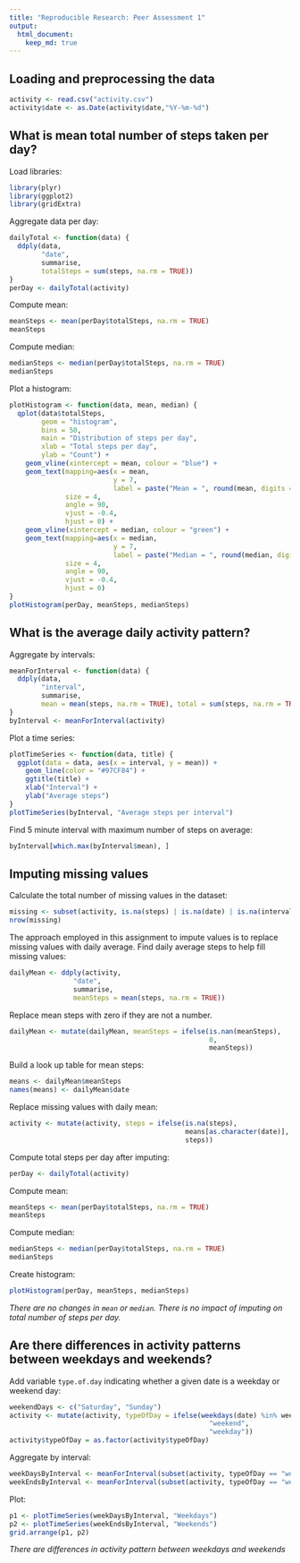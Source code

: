 ```yaml
---
title: "Reproducible Research: Peer Assessment 1"
output: 
  html_document:
    keep_md: true
---
```

## Loading and preprocessing the data
```r
activity <- read.csv("activity.csv")
activity$date <- as.Date(activity$date,"%Y-%m-%d")
```

## What is mean total number of steps taken per day?

Load libraries:
```r
library(plyr)
library(ggplot2)
library(gridExtra)
```

Aggregate data per day:
```r
dailyTotal <- function(data) {
  ddply(data,
        "date",
        summarise, 
        totalSteps = sum(steps, na.rm = TRUE))
}
perDay <- dailyTotal(activity)
```

Compute mean:
```r
meanSteps <- mean(perDay$totalSteps, na.rm = TRUE)
meanSteps
```

Compute median:
```r
medianSteps <- median(perDay$totalSteps, na.rm = TRUE)
medianSteps
```

Plot a histogram:
```r
plotHistogram <- function(data, mean, median) {
  qplot(data$totalSteps, 
        geom = "histogram", 
        bins = 50,
        main = "Distribution of steps per day",
        xlab = "Total steps per day",
        ylab = "Count") +
    geom_vline(xintercept = mean, colour = "blue") +
    geom_text(mapping=aes(x = mean,
                          y = 7,
                          label = paste("Mean = ", round(mean, digits = 2))),
              size = 4,
              angle = 90,
              vjust = -0.4,
              hjust = 0) + 
    geom_vline(xintercept = median, colour = "green") +
    geom_text(mapping=aes(x = median,
                          y = 7,
                          label = paste("Median = ", round(median, digits = 2))),
              size = 4,
              angle = 90,
              vjust = -0.4,
              hjust = 0)
}
plotHistogram(perDay, meanSteps, medianSteps)
```

## What is the average daily activity pattern?

Aggregate by intervals:
```r
meanForInterval <- function(data) {
  ddply(data, 
        "interval",
        summarise, 
        mean = mean(steps, na.rm = TRUE), total = sum(steps, na.rm = TRUE))
}
byInterval <- meanForInterval(activity)
```
Plot a time series:
```r
plotTimeSeries <- function(data, title) {
  ggplot(data = data, aes(x = interval, y = mean)) +
    geom_line(color = "#97CF84") +
    ggtitle(title) +
    xlab("Interval") +
    ylab("Average steps")
}
plotTimeSeries(byInterval, "Average steps per interval")
```

Find 5 minute interval with maximum number of steps on average:
```r
byInterval[which.max(byInterval$mean), ]
```

## Imputing missing values

Calculate the total number of missing values in the dataset:

```r
missing <- subset(activity, is.na(steps) | is.na(date) | is.na(interval))
nrow(missing)
```

The approach employed in this assignment to impute values is to replace missing values with daily average.
Find daily average steps to help fill missing values:

```r
dailyMean <- ddply(activity,
                "date",
                summarise,
                meanSteps = mean(steps, na.rm = TRUE))
```
Replace mean steps with zero if they are not a number.

```r
dailyMean <- mutate(dailyMean, meanSteps = ifelse(is.nan(meanSteps),
                                                  0,
                                                  meanSteps))
```

Build a look up table for mean steps:

```r
means <- dailyMean$meanSteps
names(means) <- dailyMean$date
```

Replace missing values with daily mean:
```r
activity <- mutate(activity, steps = ifelse(is.na(steps),
                                            means[as.character(date)],
                                            steps))
```

Compute total steps per day after imputing:
```r
perDay <- dailyTotal(activity)
```

Compute mean:
```r
meanSteps <- mean(perDay$totalSteps, na.rm = TRUE)
meanSteps
```

Compute median:
```r
medianSteps <- median(perDay$totalSteps, na.rm = TRUE)
medianSteps
```

Create histogram:
```r
plotHistogram(perDay, meanSteps, medianSteps)
```

_There are no changes in `mean` or `median`._
_There is no impact of imputing on total number of steps per day._

## Are there differences in activity patterns between weekdays and weekends?

Add variable `type.of.day` indicating whether a given date is a weekday or weekend day:

```r
weekendDays <- c("Saturday", "Sunday")
activity <- mutate(activity, typeOfDay = ifelse(weekdays(date) %in% weekendDays,
                                                  "weekend",
                                                  "weekday"))
activity$typeOfDay = as.factor(activity$typeOfDay)
```

Aggregate by interval:
```r
weekDaysByInterval <- meanForInterval(subset(activity, typeOfDay == "weekday"))
weekEndsByInterval <- meanForInterval(subset(activity, typeOfDay == "weekend"))
```

Plot:
```r
p1 <- plotTimeSeries(weekDaysByInterval, "Weekdays")
p2 <- plotTimeSeries(weekEndsByInterval, "Weekends")
grid.arrange(p1, p2)
```

_There are differences in activity pattern between weekdays and weekends_